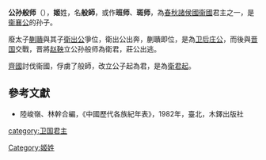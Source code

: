 {{Emperorcn box
|圖像=
|圖說=
|名稱=公孫般師
|名=
|諡號=无
|政權=[[卫國|卫國]]
|在世=
|在位=前477年
|父=
}}
'''公孙般师'''（{{bd|？||？|catIdx=J}}），'''姬'''姓，名'''般師'''，或作'''班师'''、'''斑师'''，為[[春秋时期|春秋]][[諸侯國|諸侯國]][[衞國|衞國]]君主之一，是[[衞襄公|衞襄公]]的孙子。

廢太子[[蒯聵|蒯聵]]與其子[[衛出公|衛出公]]爭位，衛出公出奔，蒯聵即位，是為[[卫后庄公|卫后庄公]]，而後與[[晋国|晋国]]交戰，晋將[[赵鞅|赵鞅]]立公孙般师為衛君，莊公出逃。

[[齊國|齊國]]討伐衞國，俘虜了般師，改立公子起為君，是為[[衛君起|衛君起]]。

{{start box}}
{{s-before|[[衞後莊公|衞後莊公]]}}
{{s-title|[[春秋时期|春秋]][[衞國|衞國]]君主|前477年}}
{{s-after|[[衛君起|衛君起]]}}
{{end box}}
{{卫国君主}}

==參考文獻==
*陸峻嶺、林幹合編，《中國歷代各族紀年表》，1982年，臺北，木鐸出版社

[[category:卫国君主|category:卫国君主]]
[[Category:姬姓|Category:姬姓]]